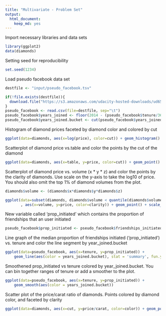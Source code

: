 ```yaml
---
title: "Multivariate - Problem Set"
output: 
  html_document: 
    keep_md: yes
---
```


Import necessary libraries and data sets

```r
library(ggplot2)
data(diamonds)
```

Setting seed for reproducibility
```r
set.seed(1234)
```

Load pseudo facebook data set
```r
destfile <- "input/pseudo_facebook.tsv"

if(!file.exists(destfile)){
  download.file("https://s3.amazonaws.com/udacity-hosted-downloads/ud651/pseudo_facebook.tsv",destfile=destfile,method="libcurl")
}
pseudo_facebook <- read.csv(file=destfile, sep="\t")
pseudo_facebook$years_joined <- floor(2014 - (pseudo_facebook$tenure/365))
pseudo_facebook$years_joined.bucket <- cut(pseudo_facebook$years_joined, c(2004, 2009, 2011, 2012, 2014))
```

Histogram of diamond prices faceted by diamond color and colored by cut
```r
ggplot(data=diamonds, aes(x=log(price), color=cut)) + geom_histogram() + facet_wrap(~color)
```

Scatterplot of diamond price vs.table and color the points by the cut of the diamond  
```r
ggplot(data=diamonds, aes(x=table, y=price, color=cut)) + geom_point()
```

Scatterplot of diamond price vs. volume (x * y * z) and color the points by the clarity of diamonds. 
Use scale on the y-axis to take the log10 of price. You should also omit the top 1% of diamond volumes from the plot.
```r
diamonds$volume <- (diamonds$x*diamonds$y*diamonds$z)

ggplot(data=subset(diamonds, diamonds$volume < quantile(diamonds$volume, 0.99))
       , aes(x=volume, y=price, color=clarity)) + geom_point() + scale_y_log10()
```

New variable called 'prop_initiated' which contains the proportion of friendships that an user initiated
```r
pseudo_facebook$prop_initiated <- pseudo_facebook$friendships_initiated/pseudo_facebook$friend_count
```

Line graph of the median proportion of friendships initiated ('prop_initiated') vs. tenure and color the line segment by year_joined.bucket
```r
ggplot(data=pseudo_facebook, aes(x=tenure, y=prop_initiated)) + 
    geom_line(aes(color = years_joined.bucket), stat = 'summary', fun.y = median)
```

Smoothened prop_initiated vs tenure colored by year_joined.bucket. You can bin together ranges of tenure or add a smoother to the plot.
```r
ggplot(data=pseudo_facebook, aes(x=tenure, y=prop_initiated)) + 
    geom_smooth(aes(color = years_joined.bucket))
```

Scatter plot of the price/carat ratio of diamonds. Points colored by diamond color, and faceted by clarity  
```r
ggplot(data=diamonds, aes(x=cut, y=price/carat, color=color)) + geom_point() + facet_wrap(~clarity)
```

